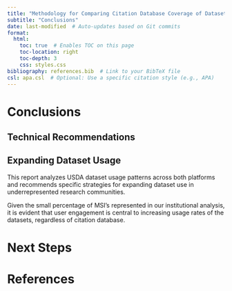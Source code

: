 ```yaml
---
title: "Methodology for Comparing Citation Database Coverage of Dataset Usage"
subtitle: "Conclusions"
date: last-modified  # Auto-updates based on Git commits
format:
  html:
    toc: true  # Enables TOC on this page
    toc-location: right
    toc-depth: 3
    css: styles.css
bibliography: references.bib  # Link to your BibTeX file
csl: apa.csl  # Optional: Use a specific citation style (e.g., APA)
---
```


# Conclusions

## Technical Recommendations

## Expanding Dataset Usage

This report analyzes USDA dataset usage patterns across both platforms and recommends specific strategies for expanding dataset use in underrepresented research communities.

Given the small percentage of MSI’s represented in our institutional analysis, it is evident that user engagement is central to increasing usage rates of the datasets, regardless of citation database.

# Next Steps

# References
